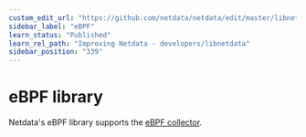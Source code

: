 ```yaml
---
custom_edit_url: "https://github.com/netdata/netdata/edit/master/libnetdata/ebpf/README.md"
sidebar_label: "eBPF"
learn_status: "Published"
learn_rel_path: "Improving Netdata - developers/libnetdata"
sidebar_position: "339"
---
```



# eBPF library

Netdata's eBPF library supports the [eBPF collector](/docs/nightly/data-collection/monitor-anything/system-metrics/kernel-traces-metrics-ebpf).

